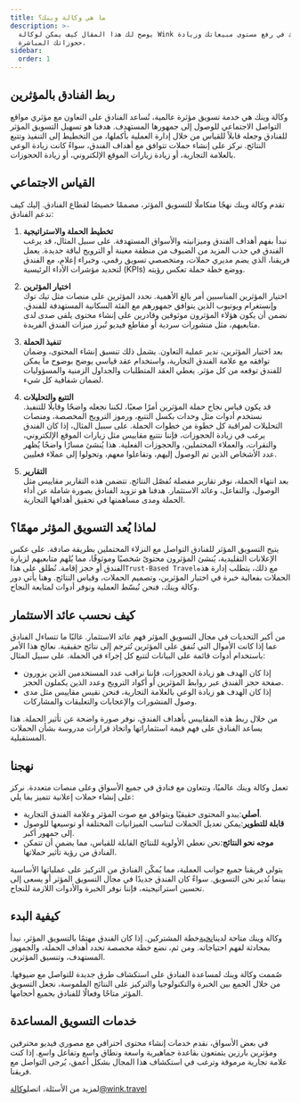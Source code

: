 ```yaml
---
title: ما هي وكالة وينك؟
description: >-
  يوضح لك هذا المقال كيف يمكن لوكالة Wink مساعدتك في رفع مستوى مبيعاتك وزيادة
  حجوزاتك المباشرة.
sidebar:
  order: 1
---
```


## ربط الفنادق بالمؤثرين

وكالة وينك هي خدمة تسويق مؤثرة عالمية، تُساعد الفنادق على التعاون مع مؤثري مواقع التواصل الاجتماعي للوصول إلى جمهورها المستهدف. هدفنا هو تسهيل التسويق المؤثر للفنادق وجعله قابلاً للقياس من خلال إدارة العملية بأكملها، من التخطيط إلى التنفيذ وتتبع النتائج. نركز على إنشاء حملات تتوافق مع أهداف الفندق، سواءً كانت زيادة الوعي بالعلامة التجارية، أو زيادة زيارات الموقع الإلكتروني، أو زيادة الحجوزات.

## القياس الاجتماعي

تقدم وكالة وينك نهجًا متكاملًا للتسويق المؤثر، مصممًا خصيصًا لقطاع الفنادق. إليك كيف ندعم الفنادق:

1. **تخطيط الحملة والاستراتيجية**\
   نبدأ بفهم أهداف الفندق وميزانيته والأسواق المستهدفة. على سبيل المثال، قد يرغب الفندق في جذب المزيد من الضيوف من منطقة معينة أو الترويج لباقة جديدة. يعمل فريقنا، الذي يضم مديري حملات، ومتخصصي تسويق رقمي، وخبراء إعلام، مع الفندق لتحديد مؤشرات الأداء الرئيسية (KPIs) ووضع خطة حملة تعكس رؤيته.

2. **اختيار المؤثرين**\
   اختيار المؤثرين المناسبين أمر بالغ الأهمية. نحدد المؤثرين على منصات مثل تيك توك وإنستغرام ويوتيوب الذين يتوافق جمهورهم مع الفئة السكانية المستهدفة للفندق. نضمن أن يكون هؤلاء المؤثرون موثوقين وقادرين على إنشاء محتوى يلقى صدى لدى متابعيهم، مثل منشورات سردية أو مقاطع فيديو تُبرز ميزات الفندق الفريدة.

3. **تنفيذ الحملة**\
   بعد اختيار المؤثرين، ندير عملية التعاون. يشمل ذلك تنسيق إنشاء المحتوى، وضمان توافقه مع علامة الفندق التجارية، واستخدام عقد قياسي يوضح بوضوح ما يمكن للفندق توقعه من كل مؤثر. يغطي العقد المتطلبات والجداول الزمنية والمسؤوليات لضمان شفافية كل شيء.

4. **التتبع والتحليلات**\
   قد يكون قياس نجاح حملة المؤثرين أمرًا صعبًا، لكننا نجعله واضحًا وقابلًا للتنفيذ. نستخدم أدوات مثل وحدات بكسل التتبع، ورموز الترويج المخصصة، ومنصات التحليلات لمراقبة كل خطوة من خطوات الحملة. على سبيل المثال، إذا كان الفندق يرغب في زيادة الحجوزات، فإننا نتتبع مقاييس مثل زيارات الموقع الإلكتروني، والنقرات، والعملاء المحتملين، والحجوزات الفعلية. هذا يُنشئ مسارًا واضحًا يُظهر عدد الأشخاص الذين تم الوصول إليهم، وتفاعلوا معهم، وتحولوا إلى عملاء فعليين.

5. **التقارير**\
   بعد انتهاء الحملة، نوفر تقارير مفصلة تُفصّل النتائج. تتضمن هذه التقارير مقاييس مثل الوصول، والتفاعل، وعائد الاستثمار. هدفنا هو تزويد الفنادق بصورة شاملة عن أداء الحملة ومدى مساهمتها في تحقيق أهدافها التجارية.

## لماذا يُعد التسويق المؤثر مهمًا؟

يتيح التسويق المؤثر للفنادق التواصل مع النزلاء المحتملين بطريقة صادقة. على عكس الإعلانات التقليدية، يُنشئ المؤثرون محتوىً شخصيًا وموثوقًا، مما يُلهم متابعيهم لزيارة الفندق أو حجز إقامة. نُطلق على هذا`Trust-Based Travel`مع ذلك، يتطلب إدارة هذه الحملات بفعالية خبرة في اختيار المؤثرين، وتصميم الحملات، وقياس النتائج. وهنا يأتي دور وكالة وينك، فنحن نُبسّط العملية ونوفر أدوات لمتابعة النجاح.

## كيف نحسب عائد الاستثمار

من أكبر التحديات في مجال التسويق المؤثر فهم عائد الاستثمار. غالبًا ما تتساءل الفنادق عما إذا كانت الأموال التي تُنفق على المؤثرين تُترجم إلى نتائج حقيقية. نعالج هذا الأمر باستخدام أدوات قائمة على البيانات لتتبع كل إجراء في الحملة. على سبيل المثال:

* إذا كان الهدف هو زيادة الحجوزات، فإننا نراقب عدد المستخدمين الذين يزورون صفحة حجز الفندق عبر روابط المؤثرين أو أكواد الترويج وعدد الذين يكملون الحجز.
* إذا كان الهدف هو زيادة الوعي بالعلامة التجارية، فنحن نقيس مقاييس مثل مدى وصول المنشورات والإعجابات والتعليقات والمشاركات.

من خلال ربط هذه المقاييس بأهداف الفندق، نوفر صورة واضحة عن تأثير الحملة. هذا يساعد الفنادق على فهم قيمة استثماراتها واتخاذ قرارات مدروسة بشأن الحملات المستقبلية.

## نهجنا

تعمل وكالة وينك عالميًا، وتتعاون مع فنادق في جميع الأسواق وعلى منصات متعددة. نركز على إنشاء حملات إعلانية تتميز بما يلي:

* **أصلي**:يبدو المحتوى حقيقيًا ويتوافق مع صوت المؤثر وعلامة الفندق التجارية.
* **قابلة للتطوير**:يمكن تعديل الحملات لتناسب الميزانيات المختلفة أو توسيعها للوصول إلى جمهور أكبر.
* **موجه نحو النتائج**:نحن نعطي الأولوية للنتائج القابلة للقياس، مما يضمن أن تتمكن الفنادق من رؤية تأثير حملاتها.

يتولى فريقنا جميع جوانب العملية، مما يُمكّن الفنادق من التركيز على عملياتها الأساسية بينما نُدير نحن التسويق. سواءً كان الفندق جديدًا في مجال التسويق المؤثر أو يسعى إلى تحسين استراتيجيته، فإننا نوفر الخبرة والأدوات اللازمة للنجاح.

## كيفية البدء

وكالة وينك متاحة لدينا[نخبة](/managed-social/what-is-managed-social/#subscription-tiers)خطة المشتركين.
إذا كان الفندق مهتمًا بالتسويق المؤثر، نبدأ بمحادثة لفهم احتياجاته.
ومن ثم، نضع خطة مخصصة تحدد أهداف الحملة، والجمهور المستهدف، وتنسيق المؤثرين.

صُممت وكالة وينك لمساعدة الفنادق على استكشاف طرق جديدة للتواصل مع ضيوفها. من خلال الجمع بين الخبرة والتكنولوجيا والتركيز على النتائج الملموسة، نجعل التسويق المؤثر متاحًا وفعالًا للفنادق بجميع أحجامها.

## خدمات التسويق المساعدة

في بعض الأسواق، نقدم خدمات إنشاء محتوى احترافي مع مصوري فيديو محترفين ومؤثرين بارزين يتمتعون بقاعدة جماهيرية واسعة ونطاق واسع وتفاعل واسع. إذا كنت علامة تجارية مرموقة وترغب في استكشاف هذا المجال بشكل أعمق، يُرجى التواصل مع فريقنا.

لمزيد من الأسئلة، اتصل[وكالة@wink.travel](mailto://agency@wink.travel)

